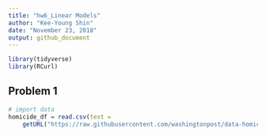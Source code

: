 ```yaml
---
title: "hw6_Linear Models"
author: "Kee-Young Shin"
date: "November 23, 2018"
output: github_document
---
```


```r
library(tidyverse)
library(RCurl)

```

## Problem 1
```r
# import data
homicide_df = read.csv(text = 
    getURL("https://raw.githubusercontent.com/washingtonpost/data-homicides/master/homicide-data.csv"), skip=7, header=T)
```

```r

```

